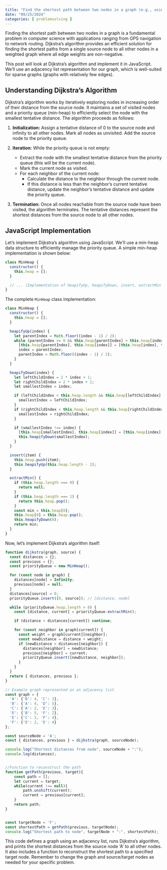 ```yaml
---
title: "Find the shortest path between two nodes in a graph (e.g., using Dijkstra's algorithm)"
date: "09/25/2024"
categories: [ problemsolving ]
---
```


Finding the shortest path between two nodes in a graph is a fundamental problem in computer science with applications ranging from GPS navigation to network routing.  Dijkstra's algorithm provides an efficient solution for finding the shortest paths from a single source node to all other nodes in a weighted graph where all edge weights are non-negative.

This post will look at Dijkstra's algorithm and implement it in JavaScript.  We'll use an adjacency list representation for our graph, which is well-suited for sparse graphs (graphs with relatively few edges).


## Understanding Dijkstra's Algorithm

Dijkstra's algorithm works by iteratively exploring nodes in increasing order of their distance from the source node.  It maintains a set of visited nodes and a priority queue (min-heap) to efficiently select the node with the smallest tentative distance.  The algorithm proceeds as follows:

1. **Initialization:** Assign a tentative distance of 0 to the source node and infinity to all other nodes.  Mark all nodes as unvisited.  Add the source node to the priority queue.

2. **Iteration:** While the priority queue is not empty:
    * Extract the node with the smallest tentative distance from the priority queue (this will be the current node).
    * Mark the current node as visited.
    * For each neighbor of the current node:
        * Calculate the distance to the neighbor through the current node.
        * If this distance is less than the neighbor's current tentative distance, update the neighbor's tentative distance and update the priority queue.

3. **Termination:** Once all nodes reachable from the source node have been visited, the algorithm terminates.  The tentative distances represent the shortest distances from the source node to all other nodes.

## JavaScript Implementation

Let's implement Dijkstra's algorithm using JavaScript. We'll use a min-heap data structure to efficiently manage the priority queue.  A simple min-heap implementation is shown below:

```javascript
class MinHeap {
  constructor() {
    this.heap = [];
  }

  // ... (Implementation of heapifyUp, heapifyDown, insert, extractMin methods)  See full implementation below.
}

```

The complete `MinHeap` class implementation:

```javascript
class MinHeap {
  constructor() {
    this.heap = [];
  }

  heapifyUp(index) {
    let parentIndex = Math.floor((index - 1) / 2);
    while (parentIndex >= 0 && this.heap[parentIndex] > this.heap[index]) {
      [this.heap[parentIndex], this.heap[index]] = [this.heap[index], this.heap[parentIndex]];
      index = parentIndex;
      parentIndex = Math.floor((index - 1) / 2);
    }
  }

  heapifyDown(index) {
    let leftChildIndex = 2 * index + 1;
    let rightChildIndex = 2 * index + 2;
    let smallestIndex = index;

    if (leftChildIndex < this.heap.length && this.heap[leftChildIndex] < this.heap[smallestIndex]) {
      smallestIndex = leftChildIndex;
    }
    if (rightChildIndex < this.heap.length && this.heap[rightChildIndex] < this.heap[smallestIndex]) {
      smallestIndex = rightChildIndex;
    }

    if (smallestIndex !== index) {
      [this.heap[smallestIndex], this.heap[index]] = [this.heap[index], this.heap[smallestIndex]];
      this.heapifyDown(smallestIndex);
    }
  }

  insert(item) {
    this.heap.push(item);
    this.heapifyUp(this.heap.length - 1);
  }

  extractMin() {
    if (this.heap.length === 0) {
      return null;
    }
    if (this.heap.length === 1) {
      return this.heap.pop();
    }
    const min = this.heap[0];
    this.heap[0] = this.heap.pop();
    this.heapifyDown(0);
    return min;
  }
}
```

Now, let's implement Dijkstra's algorithm itself:

```javascript
function dijkstra(graph, source) {
  const distances = {};
  const previous = {};
  const priorityQueue = new MinHeap();

  for (const node in graph) {
    distances[node] = Infinity;
    previous[node] = null;
  }
  distances[source] = 0;
  priorityQueue.insert([0, source]); // [distance, node]

  while (priorityQueue.heap.length > 0) {
    const [distance, current] = priorityQueue.extractMin();

    if (distance > distances[current]) continue;

    for (const neighbor in graph[current]) {
      const weight = graph[current][neighbor];
      const newDistance = distance + weight;
      if (newDistance < distances[neighbor]) {
        distances[neighbor] = newDistance;
        previous[neighbor] = current;
        priorityQueue.insert([newDistance, neighbor]);
      }
    }
  }
  return { distances, previous };
}

// Example graph represented as an adjacency list
const graph = {
  'A': {'B': 4, 'C': 2},
  'B': {'A': 4, 'D': 5},
  'C': {'A': 2, 'E': 3},
  'D': {'B': 5, 'F': 2},
  'E': {'C': 3, 'F': 4},
  'F': {'D': 2, 'E': 4}
};

const sourceNode = 'A';
const { distances, previous } = dijkstra(graph, sourceNode);

console.log("Shortest distances from node", sourceNode + ":");
console.log(distances);


//Function to reconstruct the path
function getPath(previous, target){
    const path = [];
    let current = target;
    while(current !== null){
        path.unshift(current);
        current = previous[current];
    }
    return path;
}


const targetNode = 'F';
const shortestPath = getPath(previous, targetNode);
console.log("Shortest path to node", targetNode + ":", shortestPath);

```

This code defines a graph using an adjacency list, runs Dijkstra's algorithm, and prints the shortest distances from the source node 'A' to all other nodes. It also includes a function to reconstruct the shortest path to a specified target node. Remember to change the graph and source/target nodes as needed for your specific problem.

